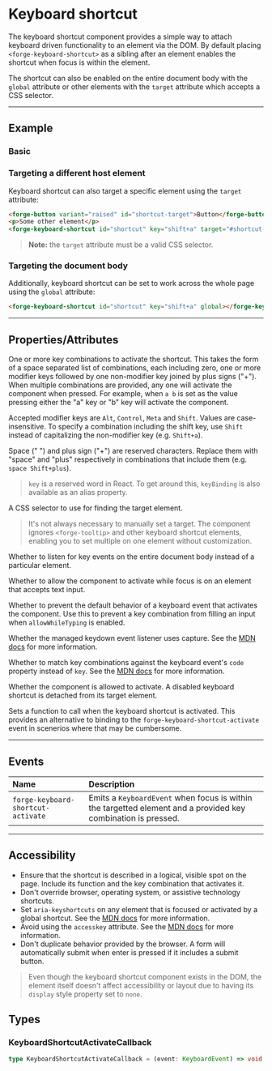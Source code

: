 
<PageSection>

# Keyboard shortcut

The keyboard shortcut component provides a simple way to attach keyboard driven functionality to an
element via the DOM. By default placing `<forge-keyboard-shortcut>` as a sibling after an element
enables the shortcut when focus is within the element.

The shortcut can also be enabled on the entire document body with the `global` attribute or other
elements with the `target` attribute which accepts a CSS selector.

</PageSection>

---

<PageSection>

## Example

### Basic

<LiveDemo layout="column" codeHtml={KeyboardShortcutBasicHtml()} codeTs={KeyboardShortcutBasicTs()}>
  <KeyboardShortcutBasicDemo />
</LiveDemo>

### Targeting a different host element

Keyboard shortcut can also target a specific element using the `target` attribute:

```html
<forge-button variant="raised" id="shortcut-target">Button</forge-button>
<p>Some other element</p>
<forge-keyboard-shortcut id="shortcut" key="shift+a" target="#shortcut-target"></forge-keyboard-shortcut>
```

> **Note:** the `target` attribute must be a valid CSS selector.

### Targeting the document body

Additionally, keyboard shortcut can be set to work across the whole page using the `global` attribute:

```html
<forge-keyboard-shortcut id="shortcut" key="shift+a" global></forge-keyboard-shortcut>
```

</PageSection>

---

<PageSection>

## Properties/Attributes    

<PropertyDef name="key" type="string" defaultValue="''">

One or more key combinations to activate the shortcut. This takes the form of a space separated
list of combinations, each including zero, one or more modifier keys followed by one non-modifier
key joined by plus signs ("+"). When multiple combinations are provided, any one will activate the
component when pressed. For example, when `a b` is set as the value pressing either the "a" key or
"b" key will activate the component.

Accepted modifier keys are `Alt`, `Control`, `Meta` and `Shift`. Values are case-insensitive. To
specify a combination including the shift key, use `Shift` instead of capitalizing the non-modifier
key (e.g. `Shift+a`).

Space (" ") and plus sign ("+") are reserved characters. Replace them with "space" and
"plus" respectively in combinations that include them (e.g. `space Shift+plus`).

> `key` is a reserved word in React. To get around this, `keyBinding` is also available as an
> alias property.

</PropertyDef>

<PropertyDef name="target" type="string" defaultValue="''">

A CSS selector to use for finding the target element.

> It's not always necessary to manually set a target. The component ignores `<forge-tooltip>` and
> other keyboard shortcut elements, enabling you to set multiple on one element without
> customization.

</PropertyDef>

<PropertyDef name="global" type="boolean" defaultValue="false">

Whether to listen for key events on the entire document body instead of a particular element.

</PropertyDef>

<PropertyDef name="allowWhileTyping" type="boolean" defaultValue="false">

Whether to allow the component to activate while focus is on an element that accepts text input.

</PropertyDef>

<PropertyDef name="preventDefault" type="boolean" defaultValue="false">

Whether to prevent the default behavior of a keyboard event that activates the component. Use this
to prevent a key combination from filling an input when `allowWhileTyping` is enabled.

</PropertyDef>

<PropertyDef name="capture" type="boolean" defaultValue="false">

Whether the managed keydown event listener uses capture. See the [MDN docs](https://developer.mozilla.org/en-US/docs/Web/API/EventTarget/addEventListener)
for more information.

</PropertyDef>

<PropertyDef name="useCode" type="boolean" defaultValue="false">

Whether to match key combinations against the keyboard event's `code` property instead of `key`.
See the [MDN docs](https://developer.mozilla.org/en-US/docs/Web/API/KeyboardEvent/code) for more
information.

</PropertyDef>

<PropertyDef name="disabled" type="boolean" defaultValue="false">

Whether the component is allowed to activate. A disabled keyboard shortcut is detached from its
target element.

</PropertyDef>

<PropertyDef name="activateCallback" type="KeyboardShortcutActivateCallback" attr={false} defaultValue="undefined">

Sets a function to call when the keyboard shortcut is activated. This provides an alternative to
binding to the `forge-keyboard-shortcut-activate` event in scenerios where that may be cumbersome.

</PropertyDef>

</PageSection>

---

<PageSection>

## Events

| Name                               | Description
| :--------------------------------- | :----------------------
| `forge-keyboard-shortcut-activate` | Emits a `KeyboardEvent` when focus is within the targetted element and a provided key combination is pressed.

</PageSection>

---

<PageSection>

## Accessibility

- Ensure that the shortcut is described in a logical, visible spot on the page. Include its
function and the key combination that activates it.
- Don't override browser, operating system, or assistive technology shortcuts.
- Set `aria-keyshortcuts` on any element that is focused or activated by a global shortcut. See the
[MDN docs](https://developer.mozilla.org/en-US/docs/Web/Accessibility/ARIA/Attributes/aria-keyshortcuts)
for more information.
- Avoid using the `accesskey` attribute. See the [MDN docs](https://developer.mozilla.org/en-US/docs/Web/HTML/Global_attributes/accesskey)
for more information.
- Don't duplicate behavior provided by the browser. A form will automatically submit when enter is
pressed if it includes a submit button.

> Even though the keyboard shortcut component exists in the DOM, the element itself doesn't affect
> accessibility or layout due to having its `display` style property set to `none`.

</PageSection>

<PageSection>

## Types

### KeyboardShortcutActivateCallback

```ts
type KeyboardShortcutActivateCallback = (event: KeyboardEvent) => void;
```

</PageSection>